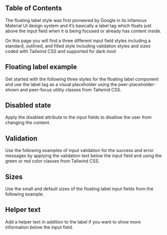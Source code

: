 
## Table of Contents

The floating label style was first pioneered by Google in its infamous Material UI design system and it’s basically a label tag which floats just above the input field when it is being focused or already has content inside.

On this page you will find a three different input field styles including a standard, outlined, and filled style including validation styles and sizes coded with Tailwind CSS and supported for dark mod

## Floating label example

Get started with the following three styles for the floating label component and use the label tag as a visual placeholder using the peer-placeholder-shown and peer-focus utility classes from Tailwind CSS.

<CodePreview title="Floating Label" className="grid grid-flow-col justify-stretch space-x-4">
  <FloatingLabel variant="filled" label="Label" />
  <FloatingLabel variant="outlined" label="Label" />
  <FloatingLabel variant="standard" label="Label" />
</CodePreview>

## Disabled state

Apply the disabled attribute to the input fields to disallow the user from changing the content.

<CodePreview title="Floating Label" className="grid grid-flow-col justify-stretch space-x-4">
  <FloatingLabel variant="filled" label="Label" disabled={true} />
  <FloatingLabel variant="outlined" label="Label" disabled={true} />
  <FloatingLabel variant="standard" label="Label" disabled={true} />
</CodePreview>

## Validation

Use the following examples of input validation for the success and error messages by applying the validation text below the input field and using the green or red color classes from Tailwind CSS.

<CodePreview title="Floating Label" className="flex flex-col">
  <div className="grid grid-flow-col justify-stretch space-x-4">
    <FloatingLabel variant="filled" label="Filled Success" color="error" />
    <FloatingLabel variant="outlined" label="Outlined Success" color="error" />
    <FloatingLabel variant="standard" label="Standard Success" color="error" />
  </div>
  <div className="grid grid-flow-col justify-stretch space-x-4">
    <FloatingLabel variant="filled" label="Filled Error" color="success" />
    <FloatingLabel variant="outlined" label="Outlined Error" color="success" />
    <FloatingLabel variant="standard" label="Standard Error" color="success" />
  </div>
</CodePreview>

## Sizes

Use the small and default sizes of the floating label input fields from the following example.

<CodePreview title="Floating Label" className="flex flex-col">
  <div className="grid grid-flow-col justify-stretch space-x-4">
    <FloatingLabel variant="filled" label="Small Filled" sizing="sm" />
    <FloatingLabel variant="outlined" label="Small Outlined" sizing="sm" />
    <FloatingLabel variant="standard" label="Small Standard" sizing="sm" />
  </div>
  <div className="grid grid-flow-col justify-stretch space-x-4">
    <FloatingLabel variant="filled" label="Default Filled" />
    <FloatingLabel variant="outlined" label="Default Outlined" />
    <FloatingLabel variant="standard" label="Default Standard" />
  </div>
</CodePreview>

## Helper text

Add a helper text in addition to the label if you want to show more information below the input field.

<CodePreview title="Floating Label" className="grid grid-flow-col justify-stretch space-x-4">
  <FloatingLabel
    variant="filled"
    label="Floating Helper"
    helperText="Remember, contributions to this topic should follow our Community Guidelines."
  />
</CodePreview>
